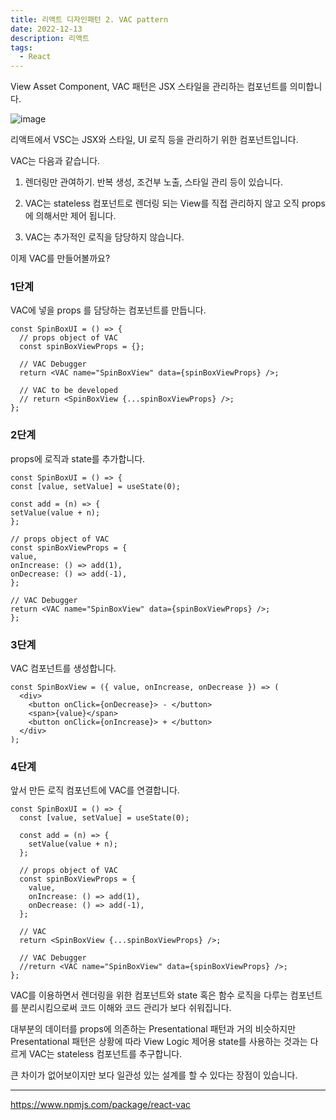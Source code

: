 ```yaml
---
title: 리액트 디자인패턴 2. VAC pattern
date: 2022-12-13
description: 리액트
tags:
  - React
---
```


View Asset Component, VAC 패턴은 JSX 스타일을 관리하는 컴포넌트를 의미합니다.

![image](./image.png)

리액트에서 VSC는 JSX와 스타일, UI 로직 등을 관리하기 위한 컴포넌트입니다.

VAC는 다음과 같습니다.

1. 렌더링만 관여하기. 반복 생성, 조건부 노출, 스타일 관리 등이 있습니다.

2. VAC는 stateless 컴포넌트로 렌더링 되는 View를 직접 관리하지 않고 오직 props에 의해서만 제어 됩니다.

3. VAC는 추가적인 로직을 담당하지 않습니다.

이제 VAC를 만들어볼까요?

### 1단계

VAC에 넣을 props 를 담당하는 컴포넌트를 만듭니다.

```
const SpinBoxUI = () => {
  // props object of VAC
  const spinBoxViewProps = {};

  // VAC Debugger
  return <VAC name="SpinBoxView" data={spinBoxViewProps} />;

  // VAC to be developed
  // return <SpinBoxView {...spinBoxViewProps} />;
};
```

### 2단계

props에 로직과 state를 추가합니다.

```
const SpinBoxUI = () => {
const [value, setValue] = useState(0);

const add = (n) => {
setValue(value + n);
};

// props object of VAC
const spinBoxViewProps = {
value,
onIncrease: () => add(1),
onDecrease: () => add(-1),
};

// VAC Debugger
return <VAC name="SpinBoxView" data={spinBoxViewProps} />;
};
```

### 3단계

VAC 컴포넌트를 생성합니다.

```
const SpinBoxView = ({ value, onIncrease, onDecrease }) => (
  <div>
    <button onClick={onDecrease}> - </button>
    <span>{value}</span>
    <button onClick={onIncrease}> + </button>
  </div>
);
```

### 4단계

앞서 만든 로직 컴포넌트에 VAC를 연결합니다.

```
const SpinBoxUI = () => {
  const [value, setValue] = useState(0);

  const add = (n) => {
    setValue(value + n);
  };

  // props object of VAC
  const spinBoxViewProps = {
    value,
    onIncrease: () => add(1),
    onDecrease: () => add(-1),
  };

  // VAC
  return <SpinBoxView {...spinBoxViewProps} />;

  // VAC Debugger
  //return <VAC name="SpinBoxView" data={spinBoxViewProps} />;
};
```

VAC를 이용하면서 렌더링을 위한 컴포넌트와 state 혹은 함수 로직을 다루는 컴포넌트를 분리시킴으로써 코드 이해와 코드 관리가 보다 쉬워집니다.

대부분의 데이터를 props에 의존하는 Presentational 패턴과 거의 비슷하지만 Presentational 패턴은 상황에 따라 View Logic 제어용 state를 사용하는 것과는 다르게 VAC는 stateless 컴포넌트를 추구합니다.

큰 차이가 없어보이지만 보다 일관성 있는 설계를 할 수 있다는 장점이 있습니다.

---

https://www.npmjs.com/package/react-vac
